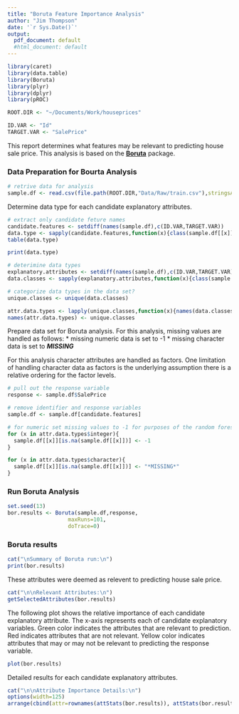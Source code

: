 ```yaml
---
title: "Boruta Feature Importance Analysis"
author: "Jim Thompson"
date: '`r Sys.Date()`'
output:
  pdf_document: default
  #html_document: default
---
```


```r
library(caret)
library(data.table)
library(Boruta)
library(plyr)
library(dplyr)
library(pROC)

ROOT.DIR <- "~/Documents/Work/houseprices"

ID.VAR <- "Id"
TARGET.VAR <- "SalePrice"

```
This report determines what features may be relevant to predicting house sale price. This analysis is based on the [**Boruta**](https://cran.r-project.org/web/packages/Boruta/index.html) package.

### Data Preparation for Bourta Analysis
```r

# retrive data for analysis
sample.df <- read.csv(file.path(ROOT.DIR,"Data/Raw/train.csv"),stringsAsFactors = FALSE)
```

Determine data type for each candidate explanatory attributes.
```r
# extract only candidate feture names
candidate.features <- setdiff(names(sample.df),c(ID.VAR,TARGET.VAR))
data.type <- sapply(candidate.features,function(x){class(sample.df[[x]])})
table(data.type)

print(data.type)

# deterimine data types
explanatory.attributes <- setdiff(names(sample.df),c(ID.VAR,TARGET.VAR))
data.classes <- sapply(explanatory.attributes,function(x){class(sample.df[[x]])})

# categorize data types in the data set?
unique.classes <- unique(data.classes)

attr.data.types <- lapply(unique.classes,function(x){names(data.classes[data.classes==x])})
names(attr.data.types) <- unique.classes

```

Prepare data set for Boruta analysis.  For this analysis, missing values are
handled as follows:
* missing numeric data is set to -1
* missing character data is set to __*MISSING*__

For this analysis character attributes are handled as factors.  One limitation of 
handling character data as factors is the underlying assumption there is a relative 
ordering for the factor levels.
```r
# pull out the response variable
response <- sample.df$SalePrice

# remove identifier and response variables
sample.df <- sample.df[candidate.features]

# for numeric set missing values to -1 for purposes of the random forest run
for (x in attr.data.types$integer){
  sample.df[[x]][is.na(sample.df[[x]])] <- -1
}

for (x in attr.data.types$character){
  sample.df[[x]][is.na(sample.df[[x]])] <- "*MISSING*"
}

```



### Run Boruta Analysis
```r

set.seed(13)
bor.results <- Boruta(sample.df,response,
                   maxRuns=101,
                   doTrace=0)
```


### Boruta results
```r
cat("\nSummary of Boruta run:\n")
print(bor.results)
```

These attributes were deemed as relevent to predicting house sale price.
```r
cat("\n\nRelevant Attributes:\n")
getSelectedAttributes(bor.results)
```

The following plot shows the relative importance of each candidate explanatory attribute.
The x-axis represents each of candidate explanatory variables.  Green color indicates
the attributes that are relevant to prediction.  Red indicates attributes that
are not relevant.  Yellow color indicates attributes that may or may not be relevant to 
predicting the response variable.
```r
plot(bor.results)
```

Detailed results for each candidate explanatory attributes.
```r
cat("\n\nAttribute Importance Details:\n")
options(width=125)
arrange(cbind(attr=rownames(attStats(bor.results)), attStats(bor.results)),desc(medianImp))
```

